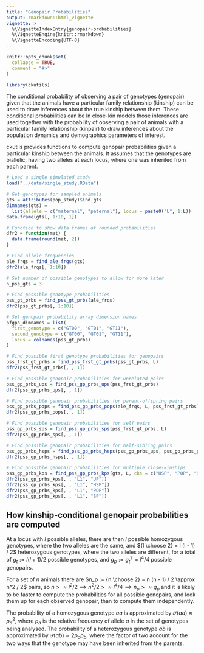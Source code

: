```yaml
---
title: "Genopair Probabilities"
output: rmarkdown::html_vignette
vignette: >
  %\VignetteIndexEntry{genopair-probabilities}
  %\VignetteEngine{knitr::rmarkdown}
  %\VignetteEncoding{UTF-8}
---
```


```r
knitr::opts_chunk$set(
  collapse = TRUE,
  comment = "#>"
)
```

```r
library(ckutils)
```

The conditional probability of observing a pair of genotypes (genopair) given that the animals have a particular family relationship (kinship) can be used to draw inferences about the true kinship between them. These conditional probabilities can be In close-kin models those inferences are used together with the probability of observing a pair of animals with a particular family relationship (kinpair) to draw inferences about the population dynamics and demographics parameters of interest.

ckutils provides functions to compute genopair probabilities given a particular kinship between the animals. It assumes that the genotypes are biallelic, having two alleles at each locus, where one was inherited from each parent. 

```r
# Load a single simulated study
load("../data/single_study.RData")

# Get genotypes for sampled animals
gts = attributes(pop_study)$ind.gts
dimnames(gts) = 
  list(allele = c("maternal", "paternal"), locus = paste0("L", 1:L))
data.frame(gts[, 1:10, 1])

# Function to show data frames of rounded probabilities 
dfr2 = function(mat) {
  data.frame(round(mat, 2))
}

# Find allele frequencies
ale_frqs = find_ale_frqs(gts)
dfr2(ale_frqs[, 1:10])

# Set number of possible genotypes to allow for more later
n_pss_gts = 3

# Find possible genotype probabilities
pss_gt_prbs = find_pss_gt_prbs(ale_frqs)
dfr2(pss_gt_prbs[, 1:10])

# Set genopair probability array dimension names
pfgps_dimnames = list(
  first_genotype = c("GT00", "GT01", "GT11"),
  second_genotype = c("GT00", "GT01", "GT11"),
  locus = colnames(pss_gt_prbs)
)

# Find possible first genotype probabilities for genopairs
pss_frst_gt_prbs = find_pss_frst_gt_prbs(pss_gt_prbs, L)
dfr2(pss_frst_gt_prbs[, , 1])

# Find possible genopair probabilities for unrelated pairs
pss_gp_prbs_ups = find_pss_gp_prbs_ups(pss_frst_gt_prbs)
dfr2(pss_gp_prbs_ups[, , 1])

# Find possible genopair probabilities for parent-offspring pairs
pss_gp_prbs_pops = find_pss_gp_prbs_pops(ale_frqs, L, pss_frst_gt_prbs)
dfr2(pss_gp_prbs_pops[, , 1])

# Find possible genopair probabilities for self pairs
pss_gp_prbs_sps = find_pss_gp_prbs_sps(pss_frst_gt_prbs, L)
dfr2(pss_gp_prbs_sps[, , 1])

# Find possible genopair probabilities for half-sibling pairs
pss_gp_prbs_hsps = find_pss_gp_prbs_hsps(pss_gp_prbs_ups, pss_gp_prbs_pops)
dfr2(pss_gp_prbs_hsps[, , 1])

# Find possible genopair probabilities for multiple close-kinships
pss_gp_prbs_kps = find_pss_gp_prbs_kps(gts, L, cks = c("HSP", "POP", "SP"))
dfr2(pss_gp_prbs_kps[, , "L1", "UP"])
dfr2(pss_gp_prbs_kps[, , "L1", "HSP"])
dfr2(pss_gp_prbs_kps[, , "L1", "POP"])
dfr2(pss_gp_prbs_kps[, , "L1", "SP"])
```



## How kinship-conditional genopair probabilities are computed 

At a locus with $l$ possible alleles, there are then $l$ possible homozygous genotypes, where the two alleles are the same, and ${l \choose 2} = l (l - 1) / 2$ heterozygous genotypes, where the two alleles are different, for a total of $g_t := l (l + 1) / 2$ possible genotypes, and $g_p := g_t^2 \approx l^4 / 4$ possible genopairs. 

For a set of $n$ animals there are $n_p := {n \choose 2} = n (n - 1) / 2 \approx n^2 / 2$ pairs, so $n > \approx l^2 / 2 \implies n^2 / 2 > \approx l^4 / 4 \implies n_p > \approx g_p$ and it is likely to be faster to compute the probabilities for all possible genopairs, and look them up for each observed genopair, than to compute them independently.  

The probability of a homozygous genotype $aa$ is approximated by $\mathcal{P}(aa) \approx p_a^2$, where $p_a$ is the relative frequency of allele $a$ in the set of genotypes being analysed.  The probability of a heterozygous genotype $ab$ is approximated by $\mathcal{P}(ab) \approx 2 p_a p_b$, where the factor of two account for the two ways that the genotype may have been inherited from the parents.

```r

```



